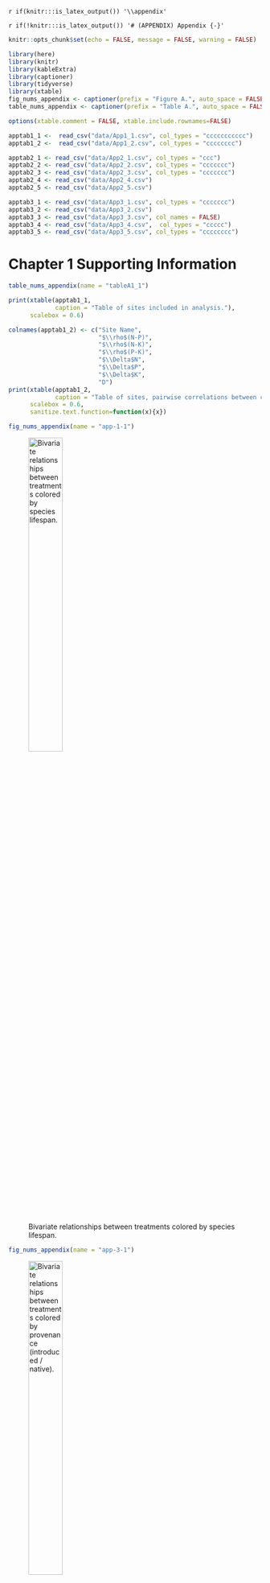 `r if(knitr:::is_latex_output()) '\\appendix'`

`r if(!knitr:::is_latex_output()) '# (APPENDIX) Appendix {-}'` 

<!--
If you feel it necessary to include an appendix, it goes here.
-->


```r
knitr::opts_chunk$set(echo = FALSE, message = FALSE, warning = FALSE)
```

```r
library(here)
library(knitr)
library(kableExtra)
library(captioner)
library(tidyverse)
library(xtable)
fig_nums_appendix <- captioner(prefix = "Figure A.", auto_space = FALSE)
table_nums_appendix <- captioner(prefix = "Table A.", auto_space = FALSE)

options(xtable.comment = FALSE, xtable.include.rownames=FALSE)
```

```r
apptab1_1 <-  read_csv("data/App1_1.csv", col_types = "ccccccccccc")
apptab1_2 <-  read_csv("data/App1_2.csv", col_types = "cccccccc")

apptab2_1 <- read_csv("data/App2_1.csv", col_types = "ccc")
apptab2_2 <- read_csv("data/App2_2.csv", col_types = "ccccccc")
apptab2_3 <- read_csv("data/App2_3.csv", col_types = "ccccccc")
apptab2_4 <- read_csv("data/App2_4.csv")
apptab2_5 <- read_csv("data/App2_5.csv")

apptab3_1 <- read_csv("data/App3_1.csv", col_types = "ccccccc")
apptab3_2 <- read_csv("data/App3_2.csv")
apptab3_3 <- read_csv("data/App3_3.csv", col_names = FALSE)
apptab3_4 <- read_csv("data/App3_4.csv",  col_types = "ccccc")
apptab3_5 <- read_csv("data/App3_5.csv", col_types = "cccccccc")
```

# Chapter 1 Supporting Information

```r
table_nums_appendix(name = "tableA1_1")
```

```r
print(xtable(apptab1_1,
             caption = "Table of sites included in analysis."),
      scalebox = 0.6)
```

```r
colnames(apptab1_2) <- c("Site Name",
                         "$\\rho$(N-P)",
                         "$\\rho$(N-K)",
                         "$\\rho$(P-K)",
                         "$\\Delta$N",
                         "$\\Delta$P",
                         "$\\Delta$K",
                         "D")
print(xtable(apptab1_2,
             caption = "Table of sites, pairwise correlations between community responses to different treatments ($\\rho$), rate of community change in response to treatment ($\\Delta$), and estimated response dimensionality (D). Significant (P < 0.05) magnitudes of community response are labelled with *."),
      scalebox = 0.6, 
      sanitize.text.function=function(x){x})
```



```r
fig_nums_appendix(name = "app-1-1")
```

![Bivariate relationships between treatments colored by species lifespan. \label{app-1-1}](figure/AppFig1_1.png){height=40%}


```r
fig_nums_appendix(name = "app-3-1")
```

![Bivariate relationships between treatments colored by provenance (introduced / native). \label{app-1-2}](figure/AppFig1_2.png){height=40%}


```r
table_nums_appendix(name = "tableA1_2")
```

# Chapter 2 Supporting Information


```r
fig_nums_appendix(name = "app-2-1")
```

![Mantel correlograms demonstrating spatial autocorrelation in plant community composition using pre-treatment data. In both sites, statistically significant (P < 0.05) autocorrelation in community composition was detectable to a scale of roughly 2-3 meters. Difference in community composition was calculated using Bray-Curtis dissimilarity and Pearson correlation. Significance tests were perforumed using 999 sample permutations, with P-values adjusted using the Holm correction. \label{app-2-1}](figure/AppFig2_1.png){height=27% width=90%}


```r
fig_nums_appendix(name = "app-2-2")
```

![Relative abundances of species in pre-treatment sampling, top 15 most abundant species shown. Values reflect maximum cover observed in three sampling periods to account for variable phenology. \label{app-2-2}](figure/AppFig2_2.png){height=60% width=80%}



```r
fig_nums_appendix(name = "app-2-5")
```

![Effect of fertilization on species richness and spatial aggregation as a function of sampling scale in 2017 and 2018, presented as a log response ratio. In subplot a, the solid black line corresponds to mean estimated effects under spatially explicit (“empirical”) sample accumulation, while dashed line reflects the median of mean diversity effects under randomized sample accumulation. Shaded areas correspond to Bonferroni-adjusted 95% confidence intervals of mean diversity response across 10,000 random sample accumulation curves. Colored lines denote individual responses of each block. In subplot b, lines correspond to the net effects of spatial aggregation on estimated response, calculated as the observed log-response ratio relative to the median value across bootstrap samples. Shaded areas correspond to Bonferroni-adjusted 95% confidence intervals of aggregation effects on mean diversity response across 10,000 random sample accumulation curves. \label{app-2-5}](figure/AppFig2_5.png){height=60% width=80%}



```r
table_nums_appendix(name = "tableA2_1")
```

```r
xtable(apptab2_1,
             caption = "Taxon abbreviations and functional types in pre-treatment sampling")
```


```r
fig_nums_appendix(name = "app-2-3")
```

![NMDS visualizations of variation in species cover data at MCLA summarized at the block level. Points are colored by year, with varying shape according to treatment. Lines link treatment and control plots within each block-year combination. Residualized NMDS was generated by first accounting for effects of block and year variation, then plotting the residual distance matrix. \label{app-2-3}](figure/AppFig2_3.png){height=35%}



```r
fig_nums_appendix(name = "app-2-4")
```

![NMDS visualization of variation in species cover data at SFREC summarized at the block level. Points are colored by year, with varying shape according to treatment. Lines link treatment and control plots within each block-year combination. Residualized NMDS was generated by first accounting for effects of block and year variation, then plotting the residual distance matrix. \label{app-2-4}](figure/AppFig2_4.png){height=35%}



```r
table_nums_appendix(name = "tableA2_2")
```

```r
apptab2_2$P = paste0(apptab2_2$P, apptab2_2$X7)
apptab2_2$P <- gsub("NANA", "",apptab2_2$P)
xtable(apptab2_2[,1:6],
             caption = "PERMANOVA of Compositional Variation -- MCLA")
```

```r
table_nums_appendix(name = "tableA2_3")
```

```r
apptab2_3$P = paste0(apptab2_3$P, apptab2_3$X7)
apptab2_3$P <- gsub("NANA", "",apptab2_3$P)
xtable(apptab2_3[,1:6],
             caption = "PERMANOVA of Compositional Variation -- SFREC")
```


```r
table_nums_appendix(name = "tableA2_4")
```

```r
print(xtable(apptab2_4,
             caption = "Summary of identified species, functional group, origin (native/introduced) mean cover in control plots, and average net change in treatment (+N) plot at MCLA. Sorted by mean relative cover in control plots in 2019 sampling."),
       scalebox = .55)
```


```r
table_nums_appendix(name = "tableA2_5")
```

```r
print(xtable(apptab2_5,
             caption = "Summary of identified species, functional group, origin (native/introduced) mean cover in control plots, and average net change in treatment (+N) plot at SFREC. Sorted by mean relative cover in control plots in 2019 sampling."),
       scalebox = .55)
```


# Chapter 3 Supporting Information

```r
table_nums_appendix(name = "tableA3_1")
```

```r
apptab3_1[is.na(apptab3_1)] = ' '
colnames(apptab3_1)[c(1,7)] = c("Source", "P")
xtable(apptab3_1,
             caption = "Permutational ANOVA (PERMANOVA) output of variance in plot community composition in the first year of sampling.")
```


```r
table_nums_appendix(name = "tableA3_3")
```

```r
colnames(apptab3_3) <- apptab3_3[1,]
print(xtable(apptab3_3[-1,], 
             caption = "Rank summary table of performance across different clustering indices."),
      scalebox = 0.7)
```

\pagebreak

### Clustering Index Ranking Methods:

The following provides brief descriptions of clustering heuristics used to evaluate K in K-medoids clustering. 

For more detail, see @Charrad2014.

* __Hartigan__: Choose value K with maximum index difference between K and K-1. 
* __CH__: Choose maximum value among orders of K considered. 
* __Beale__: Choose minimum value of K such that the critical value of the index is less than alpha = 0.05. Other values whose critical value is less than alpha are ranked in order of significance. 
* __KL__: Choose maximum value among orders of K considered. 
* __Cindex__: Choose minimum value among orders of K considered. 
* __DB__ (Davies and Bouldin): Choose minimum value among orders of K considered. 
* __Silhouette__: Choose maximum value among orders of K considered. 
* __Duda__: Choose minimum value of K such that the critical value of the index is less than alpha = 0.05. Other values whose critical value is less than alpha are ranked in order of significance. 


\pagebreak

```r
table_nums_appendix(name = "table3_4")
```

```r
colnames(apptab3_4)[1] = " "
print(xtable(apptab3_4, 
             caption = "Contingency table of observed transitions between state assignments between 2008-2018. For each plot observation of a state assignment in year t (rows), data shows the frequency of state assignments (columns) of the same plot in a subsequent year (t + 1). Diagonal values represent the frequency of a given state retaining its assignment (persistence), while off-diagonal values represent transitions in state assignment. Changes in assignment frequency were highly non-random ($\\chi^2$ = 392.017, df = 9, P < 0.001)."),
      scalebox = .7,
      sanitize.text.function=function(x){x})
```
  

```r
table_nums_appendix(name = "table3_5")
```

```r
colnames(apptab3_5) = c("Model", "DF", "Priority", "1 Year SPEI", "2 Year SPEI", "3 Year SPEI", "deltaAIC", "AIC")
print(xtable(apptab3_5[-1,],
             caption = "AIC model comparison used to select the best fit multi-state model from a series of candidates. Covariates include “Priority Effects” – the effect of initial seeding mixture representation of indicator species correlated with cluster assignments – and “1-“, “2-“, and “3-year SPEI” – a standardized measure of drought stress computed over 1, 2, and 3 cumulative water year intervals, respectively. DF corresponds to the number of parameters estimated within the transition matrix, including baseline transition probabilities and effects of covariates."),
       scalebox = .8)
```



```r
fig_nums_appendix(name = "app-3-1")
```

![Visualization of clustering assignments following K-medoids clustering. Non-metric multidimensional scaling (NMDS) ordination was conducted on all community observations from 2008 – 2018 (n=560). Pairwise community distance was calculated using Bray-Curtis dissimilarity index. Species vectors correspond to taxa that were found to be significantly associated (p < 0.05) with state assignments using indicator species analysis. \label{app-3-1}](figure/AppFig3_1.png){height=40% width=80%}

```r
fig_nums_appendix(name = "app-3-2")
```

![Relative abundance of species across vegetation state assignments. Values refer to the average abundance of each species (+/- standard error) for observed communities assigned to each state. Species that served as significant (P < 0.05) indicators of each state type are highlighted using “*” and colored by representative state. On average, indicator species of each vegetation state accounted for 75% of the cumulative relative abundance of observed communities. \label{app-3-2}](figure/AppFig3_2.png){height=70% width=95%}


```r
fig_nums_appendix(name = "app-3-3")
```

![Plot-level shifts in state assignment over time. For each observed community (grid cell), the state assignment of a community is presented as a function of initial seeding treatment (row) and time (column). \label{app-3-3}](figure/AppFig3_3.png){height=85% width=70%}
